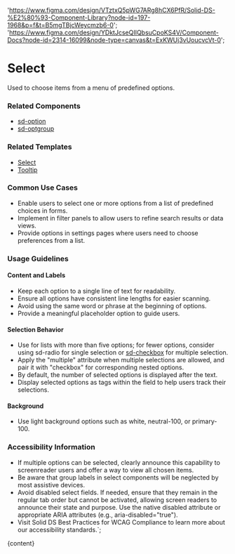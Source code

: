 

  'https://www.figma.com/design/VTztxQ5pWG7ARg8hCX6PfR/Solid-DS-%E2%80%93-Component-Library?node-id=197-1968&p=f&t=B5mgTBjcWeycmzb6-0';
  'https://www.figma.com/design/YDktJcseQIIQbsuCpoKS4V/Component-Docs?node-id=2314-16099&node-type=canvas&t=ExKWUj3vUoucvcVt-0';

# Select

Used to choose items from a menu of predefined options.

<DefaultStory />

<DocumentationLinks storybookLink="${storybookLink}" figmaLibrary="${figmaLibrary}" figmaDocs="${figmaDocs}" />

### Related Components

- [sd-option](/?path=/docs/components-sd-option--docs)
- [sd-optgroup](/?path=/docs/components-sd-optgroup--docs)

### Related Templates

- [Select](/?path=/docs/templates-select--docs)
- [Tooltip](/?path=/docs/templates-tooltip--docs)

### Common Use Cases

- Enable users to select one or more options from a list of predefined choices in forms.
- Implement in filter panels to allow users to refine search results or data views.
- Provide options in settings pages where users need to choose preferences from a list.

### Usage Guidelines

#### Content and Labels

- Keep each option to a single line of text for readability.
- Ensure all options have consistent line lengths for easier scanning.
- Avoid using the same word or phrase at the beginning of options.
- Provide a meaningful placeholder option to guide users.

#### Selection Behavior

- Use for lists with more than five options; for fewer options, consider using sd-radio for single selection or [sd-checkbox](/?path=/docs/components-sd-checkbox--docs) for multiple selection.
- Apply the "multiple" attribute when multiple selections are allowed, and pair it with "checkbox" for corresponding nested options.
- By default, the number of selected options is displayed after the text.
- Display selected options as tags within the field to help users track their selections.

#### Background

- Use light background options such as white, neutral-100, or primary-100.

### Accessibility Information

- If multiple options can be selected, clearly announce this capability to screenreader users and offer a way to view all chosen items.
- Be aware that group labels in select components will be neglected by most assistive devices.
- Avoid disabled select fields. If needed, ensure that they remain in the regular tab order but cannot be activated, allowing screen readers to announce their state and purpose. Use the native disabled attribute or appropriate ARIA attributes (e.g., aria-disabled="true").
- Visit <sd-link href="https://www.figma.com/design/YDktJcseQIIQbsuCpoKS4V/Component-Docs?node-id=10708-5011&t=Z1FxSGWkmXG5r5sw-4" target="_blank">Solid DS Best Practices for WCAG Compliance</sd-link> to learn more about our accessibility standards.`;

<Meta title="Components/sd-select/Overview" />

<OverviewFormatter story={SelectStories.Default}>{content}</OverviewFormatter>
